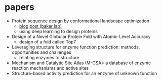 # papers

- Protein sequence design by conformational landscape optimization
    - [blog post (baker lab)](https://www.bakerlab.org/index.php/2021/03/15/deep-learning-approach-protein-design/)
    - using deep learning to design proteins
- Design of a Novel Globular Protein Fold with Atomic-Level Accuracy
    - design of a fold called Top7
- Leveraging structure for enzyme function prediction: methods, opportunities and challenges
    - relating enzymes to structure
- Mechanism and Catalytic Site Atlas (M-CSA): a database of enzyme reaction mechanisms and active sites
- Structure-based activity prediction for an enzyme of unknown function